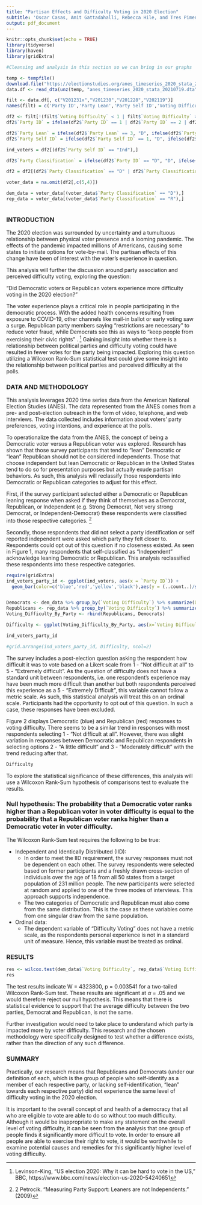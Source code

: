 ```yaml
---
title: "Partisan Effects and Difficulty Voting in 2020 Election"
subtitle: 'Oscar Casas, Amit Gattadahalli, Rebecca Hile, and Tres Pimentel'
output: pdf_document
---
```


```r
knitr::opts_chunk$set(echo = TRUE)
library(tidyverse)
library(haven)
library(gridExtra)
```

```r
#Cleansing and analysis in this section so we can bring in our graphs

temp <- tempfile()
download.file("https://electionstudies.org/anes_timeseries_2020_stata_20210719/",temp)
data.df <- read_dta(unz(temp, "anes_timeseries_2020_stata_20210719.dta"))

filt <- data.df[, c("V201231x","V201230","V201228","V202119")]
names(filt) = c('Party ID','Party Lean','Party Self ID','Voting Difficulty')

df2 <- filt[!(filt$`Voting Difficulty` < 1 | filt$`Voting Difficulty` > 5),]
df2$`Party ID` = ifelse(df2$`Party ID` == 1 | df2$`Party ID` == 2 | df2$`Party ID` == 3, "D", ifelse(df2$`Party ID` == 4, "Ind", ifelse(df2$`Party ID` == 5 | df2$`Party ID` == 6 | df2$`Party ID` == 7, "R", NA)))

df2$`Party Lean` = ifelse(df2$`Party Lean` == 3, "D", ifelse(df2$`Party Lean` == 2, "Ind", ifelse(df2$`Party Lean` == 1, "R", NA)))
df2$`Party Self ID` = ifelse(df2$`Party Self ID` == 1, "D", ifelse(df2$`Party Self ID` == 2, "R", ifelse(df2$`Party Self ID` == 3, "Ind", NA)))

ind_voters = df2[(df2$`Party Self ID` == "Ind"),]

df2$`Party Classification` = ifelse(df2$`Party ID` == "D", "D", ifelse(df2$`Party ID` == "R", "R", ifelse(df2$`Party Lean` == "D", "D", ifelse(df2$`Party Lean` == "R", "R", df2$`Party Self ID`))))

df2 = df2[(df2$`Party Classification` == "D" | df2$`Party Classification` == "R"),]

voter_data = na.omit(df2[,c(5,4)])

dem_data = voter_data[(voter_data$`Party Classification` == "D"),]
rep_data = voter_data[(voter_data$`Party Classification` == "R"),]



```


### INTRODUCTION

The 2020 election was surrounded by uncertainty and a tumultuous relationship between physical voter presence and a looming pandemic. The effects of the pandemic impacted millions of Americans, causing some states to initiate options for vote-by-mail. The partisan effects of this change have been of interest with the voter’s experience in question. 

This analysis will further the discussion around party association and perceived difficulty voting, exploring the question: 

“Did Democratic voters or Republican voters experience more difficulty voting in the 2020 election?”

The voter experience plays a critical role in people participating in the democratic process. With the added health concerns resulting from exposure to COVID-19, other channels like mail-in ballot or early voting saw a surge. Republican party members saying “restrictions are necessary” to reduce voter fraud, while Democrats see this as ways to “keep people from exercising their civic rights” .
^[ Levinson-King, “US election 2020: Why it can be hard to vote in the US,” BBC, https://www.bbc.com/news/election-us-2020-54240651] Gaining insight into whether there is a relationship between political parties and difficulty voting could have resulted in fewer votes for the party being impacted. Exploring this question utilizing a Wilcoxon Rank-Sum statistical test could give some insight into the relationship between political parties and perceived difficulty at the polls. 

### DATA AND METHODOLOGY

This analysis leverages 2020 time series data from the American National Election Studies (ANES). The data represented from the ANES comes from a pre- and post-election outreach in the form of video, telephone, and web interviews. The data collected includes information about voters’ party preferences, voting intentions, and experience at the polls.

To operationalize the data from the ANES, the concept of being a Democratic voter versus a Republican voter was explored. Research has shown that those survey participants that tend to “lean” Democratic or “lean” Republican should not be considered independents. Those that choose independent but lean Democratic or Republican in the United States tend to do so for presentation purposes but actually exude partisan behaviors. As such, this analysis will reclassify those respondents into Democratic or Republican categories to adjust for this effect. 

First, if the survey participant selected either a Democratic or Republican leaning response when asked if they think of themselves as a Democrat, Republican, or Independent (e.g. Strong Democrat, Not very strong Democrat, or Independent-Democrat) these respondents were classified into those respective categories.
^[2 Petrocik. “Measuring Party Support: Leaners are not Independents.” (2009)]

Secondly, those respondents that did not select a party identification or self reported independent were asked which party they felt closer to. Respondents could opt out of this question if no closeness existed. As seen in Figure 1, many respondents that self-classified as “Independent” acknowledge leaning Democratic or Republican. This analysis reclassified these respondents into these respective categories.

```r
require(gridExtra)
ind_voters_party_id <- ggplot(ind_voters, aes(x = `Party ID`)) +
  geom_bar(color=c('blue','red','yellow','black'),aes(y = (..count..)/sum(..count..))) + ggtitle("Party ID for Self Identified Independents") + ylab("Proportion of Responses") + labs(caption = "Figure 1")


Democrats <- dem_data %>% group_by(`Voting Difficulty`) %>% summarize(DF="Democrats", n=n())
Republicans <- rep_data %>% group_by(`Voting Difficulty`) %>% summarize(DF="Republicans", n=n())
Voting_Difficulty_By_Party <- rbind(Republicans, Democrats)

Difficulty <- ggplot(Voting_Difficulty_By_Party, aes(x=`Voting Difficulty`, y=n, fill=DF)) + ylab('Number of Voters') +  geom_bar(stat="identity", position="dodge") + labs(fill='Self-Identification') +ggtitle("Voting Difficulty by Party") + labs(caption = "Figure 2")

ind_voters_party_id

#grid.arrange(ind_voters_party_id, Difficulty, ncol=2)
```

The survey includes a post-election question asking the respondent how difficult it was to vote based on a Likert scale from 1 - “Not difficult at all” to 5 - “Extremely difficult”. As the question of difficulty does not have a standard unit between respondents, i.e. one respondent’s experience may have been much more difficult than another but both respondents perceived this experience as a 5 - “Extremely Difficult”, this variable cannot follow a metric scale. As such, this statistical analysis will treat this on an ordinal scale. Participants had the opportunity to opt out of this question. In such a case, these responses have been excluded.

Figure 2 displays Democratic (blue) and Republican (red) responses to voting difficulty. There seems to be a similar trend in responses with most respondents selecting 1 - “Not difficult at all”. However, there was slight variation in responses between Democratic and Republican respondents in selecting options 2 - “A little difficult” and 3 - “Moderately difficult” with the trend reducing after that. 

```r
Difficulty
```

To explore the statistical significance of these differences, this analysis will use a Wilcoxon Rank-Sum hypothesis of comparisons test to evaluate the results.

### Null hypothesis: The probability that a Democratic voter ranks higher than a Republican voter in voter difficulty is equal to the probability that a Republican voter ranks higher than a Democratic voter in voter difficulty. 
The Wilcoxon Rank-Sum test requires the following to be true:

* Independent and Identically Distributed (IID): 
  * In order to meet the IID requirement, the survey responses must not be dependent on each other. The survey respondents were selected based on former participants and a freshly drawn cross-section of individuals over the age of 18 from all 50 states from a target population of 231 million people. The new participants were selected at random and applied to one of the three modes of interviews. This approach supports independence.  
  * The two categories of Democratic and Republican must also come from the same distribution. This is the case as these variables come from one singular draw from the same population. 
* Ordinal data:
  * The dependent variable of “Difficulty Voting” does not have a metric scale, as the respondents personal experience is not in a standard unit of measure. Hence, this variable must be treated as ordinal.  

### RESULTS
```r
res <- wilcox.test(dem_data$`Voting Difficulty`, rep_data$`Voting Difficulty`)
res
```

The test results indicate W = 4323800, p = 0.003541 for a two-tailed Wilcoxon Rank-Sum test.  These results are significant at 	$\alpha$ = .05 and we would therefore reject our null hypothesis. This means that there is statistical evidence to support that the average difficulty between the two parties, Democrat and Republican, is not the same.

Further investigation would need to take place to understand which party is impacted more by voter difficulty. This research and the chosen methodology were specifically designed to test whether a difference exists, rather than the direction of any such difference.

### SUMMARY 

Practically, our research means that Republicans and Democrats (under our definition of each, which is the group of people who self-identify as a member of each respective party, or lacking self-identification, “lean” towards each respective party) did not experience the same level of difficulty voting in the 2020 election.

It is important to the overall concept of and health of a democracy that all who are eligible to vote are able to do so without too much difficulty.  Although it would be inappropriate to make any statement on the overall level of voting difficulty, it can be seen from the analysis that one group of people finds it significantly more difficult to vote.  In order to ensure all people are able to exercise their right to vote, it would be worthwhile to examine potential causes and remedies for this significantly higher level of voting difficulty.


